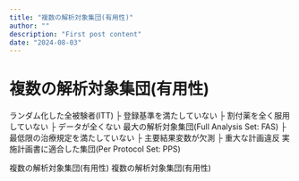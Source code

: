 ```yaml
---
title: "複数の解析対象集団(有用性)"
author: ""
description: "First post content"
date: "2024-08-03"
---
```


# 複数の解析対象集団(有用性)

ランダム化した全被験者(ITT)
├ 登録基準を満たしていない
├ 割付薬を全く服用していない
├ データが全くない
最大の解析対象集団(Full Analysis Set: FAS)
├ 最低限の治療規定を満たしていない
├ 主要結果変数が欠測
├ 重大な計画違反
実施計画書に適合した集団(Per Protocol Set: PPS)

複数の解析対象集団(有用性)
複数の解析対象集団(有用性)
